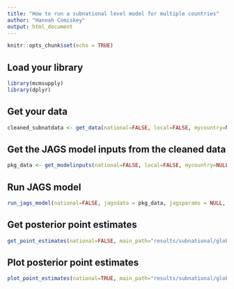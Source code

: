 ```yaml
---
title: "How to run a subnational level model for multiple countries"
author: "Hannah Comiskey"
output: html_document
---
```


```r
knitr::opts_chunk$set(echo = TRUE)
```

## Load your library

```r
library(mcmsupply)
library(dplyr)
```

## Get your data

```r
cleaned_subnatdata <- get_data(national=FALSE, local=FALSE, mycountry=NULL, fp2030=TRUE)
```

## Get the JAGS model inputs from the cleaned data


```r
pkg_data <- get_modelinputs(national=FALSE, local=FALSE, mycountry=NULL, startyear=1990, endyear=2025.5, nsegments=12, raw_data = cleaned_subnatdata)
```

## Run JAGS model

```r
run_jags_model(national=FALSE, jagsdata = pkg_data, jagsparams = NULL, local=FALSE, main_path = "results/subnational/global/", n_iter = 80000, n_burnin = 10000, n_thin = 35, mycountry=NULL)

```

## Get posterior point estimates

```r
get_point_estimates(national=FALSE, main_path="results/subnational/global/", pkg_data, local=FALSE, mycountry=NULL)
```


## Plot posterior point estimates

```r
plot_point_estimates(national=TRUE, main_path="results/subnational/global/", vis_path="visualisation/subnational/global/", pkg_data, local=FALSE, mycountry=NULL) 
```
